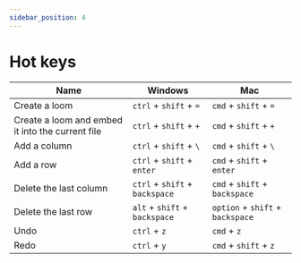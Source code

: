 ```yaml
---
sidebar_position: 4
---
```


# Hot keys

| Name                                             | Windows                        | Mac                              |
| ------------------------------------------------ | ------------------------------ | -------------------------------- |
| Create a loom                                    | `ctrl` + `shift` + `=`         | `cmd` + `shift` + `=`            |
| Create a loom and embed it into the current file | `ctrl` + `shift` + `+`         | `cmd` + `shift` + `+`            |
| Add a column                                     | `ctrl` + `shift` + `\`         | `cmd` + `shift` + `\`            |
| Add a row                                        | `ctrl` + `shift` + `enter`     | `cmd` + `shift` + `enter`        |
| Delete the last column                           | `ctrl` + `shift` + `backspace` | `cmd` + `shift` + `backspace`    |
| Delete the last row                              | `alt` + `shift` + `backspace`  | `option` + `shift` + `backspace` |
| Undo                                             | `ctrl` + `z`                   | `cmd` + `z`                      |
| Redo                                             | `ctrl` + `y`                   | `cmd` + `shift` + `z`            |
